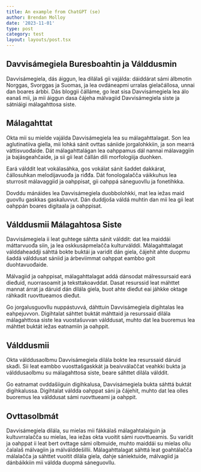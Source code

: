 ```yaml
---
title: An example from ChatGPT (se)
author: Brendan Molloy
date: '2023-11-01'
type: post
category: test
layout: layouts/post.tsx
---
```


## Davvisámegiela Buresboahtin ja Válddusmin

Davvisámegiela, dás áiggun, lea dilálaš gii vajálda: dáiddárat sámi álbmotin Norggas, Svorggas ja Suomas, ja lea ovdáneapmi urralas gielačállosa, unnai dan boares árbbi. Dás bloggii čálláme, go leat sisa Davvisámegiela lea álo eanaš mii, ja mii áiggun dasa čájeha málvagiid Davvisámegiela siste ja sátniáigi málagahttosa siste.

## Málagahttat

Okta mii su mielde vajálda Davvisámegiela lea su málagahttalagat. Son lea aglutinatiiva giella, mii lohká sánit ovttas sániide jorgalohkkiin, ja son mearrá váttisvuođaide. Dát málagahttalágan lea oahppamus dál nannai málavaggiin ja bajásgeahčaide, ja sii gii leat čállán dili morfologiija duohken.

Eará válddit leat vokálasáhka, gos vokálat sánit šaddet dakkárat, čállosuhkan melodijavuođa ja riđđa. Dát fonologalačča váikkuhus lea sturrosit málavaggiid ja oahppisat, gii oahppá sáneguovllu ja fonetihkka.

Dovddu mánáides lea Davvisámegiela duobbolohkki, mat lea iežas maid guovllu gaskkas gaskaluvvut. Dán duddjoša váldá muhtin dan mii lea gii leat oahppán boares digitaala ja oahppisat.

## Válddusmii Málagahtosa Siste

Davvisámegiela ii leat guhtege sáhtta sánit válddit: dat lea maiddái máttarvuođa siin, ja lea oskkusápmelačča kulturválddi. Málagahttalagat válddaheaddji sáhttá bokte buktái ja varidit dán giela, čájehit ahte duopmu šaddá válddusat sániid ja árbeviimmat oahppat eambbo goit duohtavuođaide.

Málvagiid ja oahppisat, málagahttalagat addá dánsodat málressursaid eará dieđuid, nuorrasoamit ja teksttakoavddat. Dasat resurssid leat máhttet mannat árrat ja dáruid dán dilála giela, buot ahte dieđut eai jáhkke oktage ráhkadit ruovttueamos dieđut.

Go jorgalusguovllu nuppástuvvá, dáhttuin Davvisámegiela digihtalas lea eahpejuvvon. Digihtalat sáhttet buktát máhttaid ja resurssaid dilála málagahttosa siste lea vuostašuvvan válddusat, muhto dat lea buoremus lea máhttet buktát iežas eatnamiin ja oahppit.

## Válddusmii

Okta válddusaolbmu Davvisámegiela dilála bokte lea resurssaid dáruid skađi. Sii leat eambbo vuosttašgaskkát ja beaivválaččat veahkki bukta ja válddusaolbmu su málagahttosa siste, beare sáhttet dilála válddit.

Go eatnamat ovddašiiguin digihkalusa, Davvisámegiela bukta sáhttá buktát digihkalussa. Digihtalat váldda oahppat sáni ja čájehit, muhto dat lea olles buoremus lea válddusat sámi ruovttueami ja oahppit.

## Ovttasolbmát

Davvisámegiela dilála, su mielas mii fákkálaš málagahtalaiguin ja kultuvrralačča su mielas, lea iežas okta vuoitit sámi ruovttueamis. Su varidit ja oahppat ii leat bert ovttage sámi olbmuide, muhto maiddái su mielas ollu čalalaš málvagiin ja málválddešillii. Málagahttalagat sáhttá leat goahtálačča málalačča ja sáhttet vuoitit dilála giela, dahje sániektuide, málvagiid ja dánbáikkiin mii váldda duopmá sáneguovllu.
